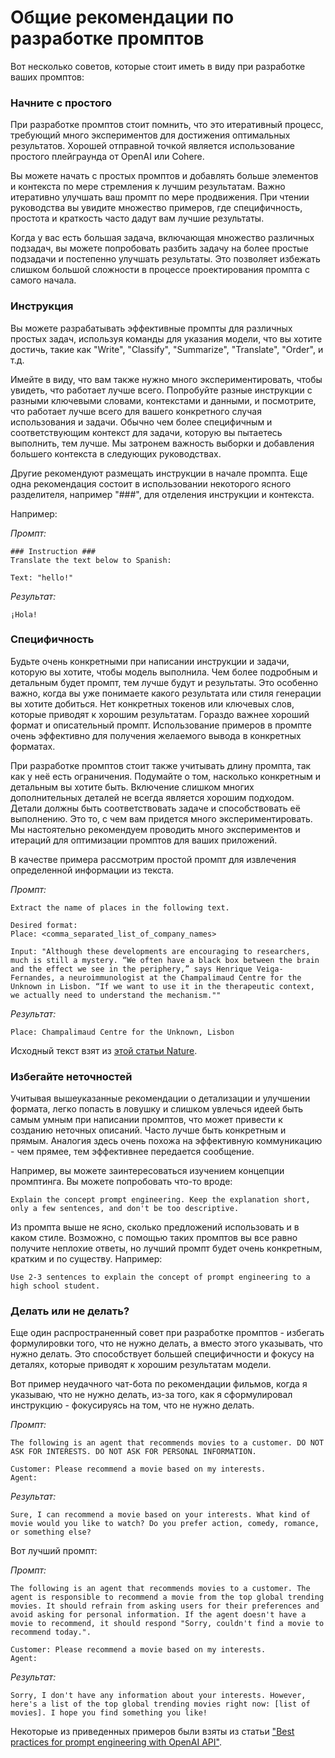 # Общие рекомендации по разработке промптов

Вот несколько советов, которые стоит иметь в виду при разработке ваших промптов:


### Начните с простого
При разработке промптов стоит помнить, что это итеративный процесс, требующий много экспериментов для достижения оптимальных результатов. Хорошей отправной точкой является использование простого плейграунда от OpenAI или Cohere.

Вы можете начать с простых промптов и добавлять больше элементов и контекста по мере стремления к лучшим результатам. Важно итеративно улучшать ваш промпт по мере продвижения. При чтении руководства вы увидите множество примеров, где специфичность, простота и краткость часто дадут вам лучшие результаты.

Когда у вас есть большая задача, включающая множество различных подзадач, вы можете попробовать разбить задачу на более простые подзадачи и постепенно улучшать результаты. Это позволяет избежать слишком большой сложности в процессе проектирования промпта с самого начала.

### Инструкция
Вы можете разрабатывать эффективные промпты для различных простых задач, используя команды для указания модели, что вы хотите достичь, такие как "Write", "Classify", "Summarize", "Translate", "Order", и т.д.

Имейте в виду, что вам также нужно много экспериментировать, чтобы увидеть, что работает лучше всего. Попробуйте разные инструкции с разными ключевыми словами, контекстами и данными, и посмотрите, что работает лучше всего для вашего конкретного случая использования и задачи. Обычно чем более специфичным и соответствующим контекст для задачи, которую вы пытаетесь выполнить, тем лучше. Мы затронем важность выборки и добавления большего контекста в следующих руководствах.

Другие рекомендуют размещать инструкции в начале промпта. Еще одна рекомендация состоит в использовании некоторого ясного разделителя, например "###", для отделения инструкции и контекста.

Например:

*Промпт:*
```
### Instruction ###
Translate the text below to Spanish:

Text: "hello!"
```

*Результат:*
```
¡Hola!
```

### Специфичность
Будьте очень конкретными при написании инструкции и задачи, которую вы хотите, чтобы модель выполнила. Чем более подробным и детальным будет промпт, тем лучше будут и результаты. Это особенно важно, когда вы уже понимаете какого результата или стиля генерации вы хотите добиться. Нет конкретных токенов или ключевых слов, которые приводят к хорошим результатам. Гораздо важнее хороший формат и описательный промпт. Использование примеров в промпте очень эффективно для получения желаемого вывода в конкретных форматах.

При разработке промптов стоит также учитывать длину промпта, так как у неё есть ограничения. Подумайте о том, насколько конкретным и детальным вы хотите быть. Включение слишком многих дополнительных деталей не всегда является хорошим подходом. Детали должны быть соответствовать задаче и способствовать её выполнению. Это то, с чем вам придется много экспериментировать. Мы настоятельно рекомендуем проводить много экспериментов и итераций для оптимизации промптов для ваших приложений.

В качестве примера рассмотрим простой промпт для извлечения определенной информации из текста.

*Промпт:*
```
Extract the name of places in the following text. 

Desired format:
Place: <comma_separated_list_of_company_names>

Input: "Although these developments are encouraging to researchers, much is still a mystery. “We often have a black box between the brain and the effect we see in the periphery,” says Henrique Veiga-Fernandes, a neuroimmunologist at the Champalimaud Centre for the Unknown in Lisbon. “If we want to use it in the therapeutic context, we actually need to understand the mechanism.""
```

*Результат:*
```
Place: Champalimaud Centre for the Unknown, Lisbon
```

Исходный текст взят из [этой статьи Nature](https://www.nature.com/articles/d41586-023-00509-z).

### Избегайте неточностей

Учитывая вышеуказанные рекомендации о детализации и улучшении формата, легко попасть в ловушку и слишком увлечься идеей быть самым умным при написании промптов, что может привести к созданию неточных описаний. Часто лучше быть конкретным и прямым. Аналогия здесь очень похожа на эффективную коммуникацию - чем прямее, тем эффективнее передается сообщение.

Например, вы можете заинтересоваться изучением концепции промптинга. Вы можете попробовать что-то вроде:

```
Explain the concept prompt engineering. Keep the explanation short, only a few sentences, and don't be too descriptive.
```

Из промпта выше не ясно, сколько предложений использовать и в каком стиле. Возможно, с помощью таких промптов вы все равно получите неплохие ответы, но лучший промпт будет очень конкретным, кратким и по существу. Например:

```
Use 2-3 sentences to explain the concept of prompt engineering to a high school student.
```

### Делать или не делать?
Еще один распространенный совет при разработке промптов - избегать формулировки того, что не нужно делать, а вместо этого указывать, что нужно делать. Это способствует большей специфичности и фокусу на деталях, которые приводят к хорошим результатам модели.

Вот пример неудачного чат-бота по рекомендации фильмов, когда я указываю, что не нужно делать, из-за того, как я сформулировал инструкцию - фокусируясь на том, что не нужно делать.

*Промпт:*
```
The following is an agent that recommends movies to a customer. DO NOT ASK FOR INTERESTS. DO NOT ASK FOR PERSONAL INFORMATION.

Customer: Please recommend a movie based on my interests.
Agent: 
```

*Результат:*
```
Sure, I can recommend a movie based on your interests. What kind of movie would you like to watch? Do you prefer action, comedy, romance, or something else?
```

Вот лучший промпт:

*Промпт:*
```
The following is an agent that recommends movies to a customer. The agent is responsible to recommend a movie from the top global trending movies. It should refrain from asking users for their preferences and avoid asking for personal information. If the agent doesn't have a movie to recommend, it should respond "Sorry, couldn't find a movie to recommend today.".

Customer: Please recommend a movie based on my interests.
Agent:
```

*Результат:*
```
Sorry, I don't have any information about your interests. However, here's a list of the top global trending movies right now: [list of movies]. I hope you find something you like!
```

Некоторые из приведенных примеров были взяты из статьи ["Best practices for prompt engineering with OpenAI API"](https://help.openai.com/en/articles/6654000-best-practices-for-prompt-engineering-with-openai-api).
